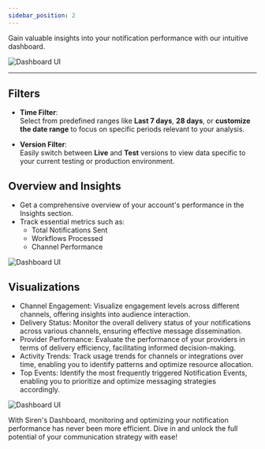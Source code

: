 ```yaml
---
sidebar_position: 2
---
```



Gain valuable insights into your notification performance with our intuitive dashboard.

![Dashboard UI](../../Images/Dashboard/dashboard.png)

---

## Filters

- **Time Filter**:  
  Select from predefined ranges like **Last 7 days**, **28 days**, or **customize the date range** to focus on specific periods relevant to your analysis.

- **Version Filter**:  
  Easily switch between **Live** and **Test** versions to view data specific to your current testing or production environment.


## Overview and Insights

- Get a comprehensive overview of your account's performance in the Insights section.
- Track essential metrics such as:
  - Total Notifications Sent
  - Workflows Processed
  - Channel Performance

![Dashboard UI](../../Images/Dashboard/insights.png)

## Visualizations

- Channel Engagement: Visualize engagement levels across different channels, offering insights into audience interaction.
- Delivery Status: Monitor the overall delivery status of your notifications across various channels, ensuring effective message dissemination.
- Provider Performance: Evaluate the performance of your providers in terms of delivery efficiency, facilitating informed decision-making.
- Activity Trends: Track usage trends for channels or integrations over time, enabling you to identify patterns and optimize resource allocation.
- Top Events: Identify the most frequently triggered Notification Events, enabling you to prioritize and optimize messaging strategies accordingly.

![Dashboard UI](../../Images/Dashboard/graph.png)


With Siren's Dashboard, monitoring and optimizing your notification performance has never been more efficient. Dive in and unlock the full potential of your communication strategy with ease!